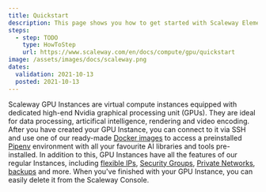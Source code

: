 ```yaml
---
title: Quickstart
description: This page shows you how to get started with Scaleway Elements GPU Instances.
steps:
  - step: TODO
    type: HowToStep
    url: https://www.scaleway.com/en/docs/compute/gpu/quickstart
image: /assets/images/docs/scaleway.png
dates:
  validation: 2021-10-13
  posted: 2021-10-13
---
```


Scaleway GPU Instances are virtual compute instances equipped with dedicated high-end Nvidia graphical processing unit (GPUs). They are ideal for data processing, articifical intelligence, rendering and video encoding. After you have created your GPU Instance, you can connect to it via SSH and use one of our ready-made [Docker images](/compute/gpu/how-to/use-gpu-with-docker) to access a preinstalled [Pipenv](/compute/gpu/how-to/use-gpu-with-docker) environment with all your favourite AI libraries and tools pre-installed. In addition to this, GPU Instances have all the features of our regular Instances, including [flexible IPs](/compute/instances/how-to/use-flexips/), [Security Groups](/compute/instances/how-to/use-security-groups/), [Private Networks](/compute/instances/how-to/use-private-networks/), [backups](/compute/instances/how-to/create-a-backup/) and more. When you've finished with your GPU Instance, you can easily delete it from the Scaleway Console.